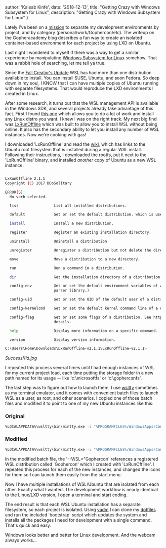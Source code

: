   author: 'Kaleab Kinfe',
  date: '2018-12-13',
  title: "Getting Crazy with Windows Subsystem for Linux",
  description:
    "Getting Crazy with Windows Subsystem for Linux"
}


Lately I've been on a [mission](https://blog.gopheracademy.com/advent-2017/repeatable-isolated-dev-environments/) to separate my development environments by project, and by category (personal/work/Gophercon/etc). The writeup on the Gopheracademy blog describes a fun way to create an isolated container-based environment for each project by using LXD on Ubuntu.

Last night I wondered to myself if there was a way to get a similar experience by manipulating [Windows Subsystem for Linux](https://docs.microsoft.com/en-us/windows/wsl/faq) somehow. That was a rabbit hole of searching, let me tell ya true.

Since the [Fall Creator's Update](http://www.zdnet.com/article/windows-subsystem-for-linux-graduates-in-windows-10-fall-creators-update/) WSL has had more than one distribution available to install. You can install SUSE, Ubuntu, and soon Fedora. So deep down in my soul, I KNOW that I can have multiple copies of Ubuntu running with separate filesystems. That would reproduce the LXD environments I created in Linux.

After some research, it turns out that the WSL management API is available in the Windows SDK, and several projects already take advantage of this fact. First I found [this one](https://github.com/yuk7/WSL-DistroLauncher) which allows you to do a lot of work and install any Linux distro you want. I knew I was on the right track. My next big find was [LxRunOffline](https://github.com/DDoSolitary/LxRunOffline) which was built to allow you to install WSL without being online. It also has the secondary ability to let you install any number of WSL instances. Now we're cooking with gas!

I downloaded 'LxRunOffline' and read the [wiki](https://github.com/DDoSolitary/LxRunOffline/wiki/Ubuntu), which has links to the Ubuntu root filesystem that is installed during a regular WSL install. Following their instructions, I downloaded the rootfs, put it next to the 'LxRunOffline' binary, and installed _another_ copy of Ubuntu as a new WSL instance.

```bash

LxRunOffline 2.1.1
Copyright (C) 2017 DDoSolitary

ERROR(S):
  No verb selected.

  list                List all installed distributions.

  default             Get or set the default distribution, which is used by bash.exe.

  install             Install a new distribution.

  register            Register an existing installation directory.

  uninstall           Uninstall a distribution

  unregister          Unregister a distribution but not delete the directory containing it.

  move                Move a distribution to a new directory.

  run                 Run a command in a distribution.

  dir                 Get the installation directory of a distribution.

  config-env          Get or set the default environment variables of a distribution. (Currently unusable because of a problem of the command line
                      parser library.)

  config-uid          Get or set the UID of the default user of a distribution.

  config-kernelcmd    Get or set the default kernel command line of a distribution.

  config-flag         Get or set some flags of a distribution. See https://msdn.microsoft.com/en-us/library/windows/desktop/mt826872(v=vs.85).aspx for
                      details.

  help                Display more information on a specific command.

  version             Display version information.

C:\Users\Home\Downloads\LxRunOffline-v2.1.1\LxRunOffline-v2.1.1>
```

_SuccessKid.jpg_

I repeated this process several times until I had enough instances of WSL for my current project load, each time putting the storage folder in a new path named for its usage -- like 'c:\microsoftfs' or 'c:\gopherconfs'.

The last step was to figure out how to launch them. I use [wsltty](https://github.com/mintty/wsltty) sometimes as my terminal emulator, and it comes with convenient batch files to launch WSL as a user, as root, and other scenarios. I copied one of those batch files and modified it to point to one of my new Ubuntu instances like this:

### Original

```bash
%LOCALAPPDATA%\wsltty\bin\mintty.exe -i "%PROGRAMFILES%/WindowsApps/CanonicalGroupLimited.UbuntuonWindows_1604.2017.922.0_x64__79rhkp1fndgsc/images/icon.ico" --WSL= -h err --configdir="%APPDATA%\wsltty"  -~
```

### Modified

```bash
%LOCALAPPDATA%\wsltty\bin\mintty.exe -i "%PROGRAMFILES%/WindowsApps/CanonicalGroupLimited.UbuntuonWindows_1604.2017.922.0_x64__79rhkp1fndgsc/images/icon.ico" --WSL="Gophercon" -h err --configdir="%APPDATA%\wsltty"  -~
```

In the modified batch file, the '--WSL="Gophercon' references a registered WSL distribution called 'Gophercon' which I created with 'LxRunOffline'. I repeated this process for each of the new instances, and changed the icons for them so I can launch them easily from the start menu.

Now I have multiple installations of WSL/Ubuntu that are isolated from each other. Exactly what I wanted. The development workflow is nearly identical to the Linux/LXD version, I open a terminal and start coding.

The end result is that each WSL Ubuntu installation has a separate filesystem, so each project is isolated. Using [yadm](https://thelocehiliosan.github.io/yadm/) I can clone my [dotfiles](https://github.com/bketelsen/dotfiles) and run the included 'bootstrap' script which updates the system and installs all the packages I need for development with a single command. That's quick and easy.

Windows looks better and better for Linux development. And the webcam always works...
